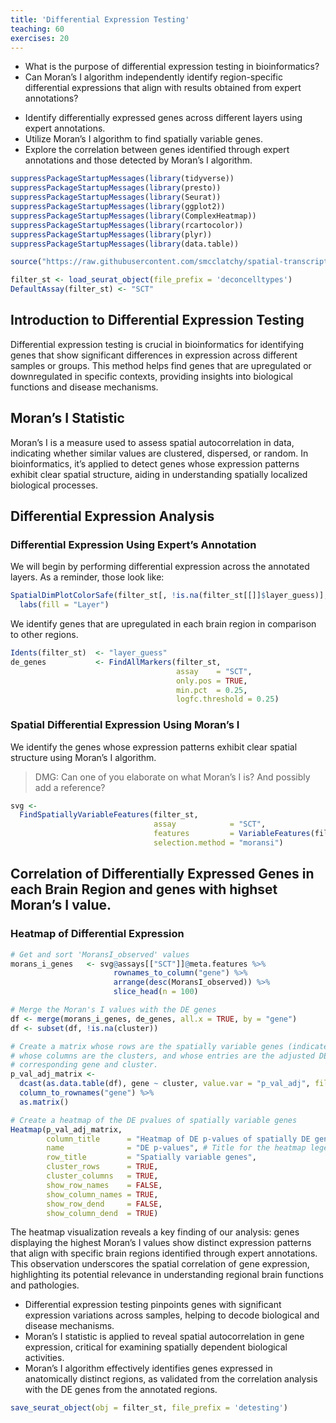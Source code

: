 ```yaml
---
title: 'Differential Expression Testing'
teaching: 60
exercises: 20
---
```


:::::::::::::::::::::::::::::::::::::: questions 

- What is the purpose of differential expression testing in bioinformatics?
- Can Moran's I algorithm independently identify region-specific differential
expressions that align with results obtained from expert annotations?

::::::::::::::::::::::::::::::::::::::::::::::::

::::::::::::::::::::::::::::::::::::: objectives

- Identify differentially expressed genes across different layers using expert 
annotations.
- Utilize Moran's I algorithm to find spatially variable genes.
- Explore the correlation between genes identified through expert annotations 
and those detected by Moran's I algorithm.

::::::::::::::::::::::::::::::::::::::::::::::::

```r
suppressPackageStartupMessages(library(tidyverse))
suppressPackageStartupMessages(library(presto))
suppressPackageStartupMessages(library(Seurat))
suppressPackageStartupMessages(library(ggplot2))
suppressPackageStartupMessages(library(ComplexHeatmap))
suppressPackageStartupMessages(library(rcartocolor))
suppressPackageStartupMessages(library(plyr))
suppressPackageStartupMessages(library(data.table))

source("https://raw.githubusercontent.com/smcclatchy/spatial-transcriptomics/main/code/spatial_utils.R")

filter_st <- load_seurat_object(file_prefix = 'deconcelltypes')
DefaultAssay(filter_st) <- "SCT"
```

## Introduction to Differential Expression Testing

Differential expression testing is crucial in bioinformatics for identifying 
genes that show significant differences in expression across different samples 
or groups. 
This method helps find genes that are upregulated or downregulated in specific 
contexts, providing insights into biological functions and disease mechanisms.

## Moran's I Statistic

Moran's I is a measure used to assess spatial autocorrelation in data, 
indicating whether similar values are clustered, dispersed, or random. 
In bioinformatics, it's applied to detect genes whose expression patterns 
exhibit clear spatial structure, aiding in understanding spatially localized 
biological processes.

## Differential Expression Analysis

### Differential Expression Using Expert's Annotation

We will begin by performing differential expression across the annotated layers. 
As a reminder, those look like:

```r
SpatialDimPlotColorSafe(filter_st[, !is.na(filter_st[[]]$layer_guess)], "layer_guess") + 
  labs(fill = "Layer") 
```

We identify genes that are upregulated in each brain region in comparison to 
other regions.

```r
Idents(filter_st)  <- "layer_guess"
de_genes           <- FindAllMarkers(filter_st, 
                                     assay    = "SCT", 
                                     only.pos = TRUE, 
                                     min.pct  = 0.25, 
                                     logfc.threshold = 0.25)

```

### Spatial Differential Expression Using Moran's I

We identify the genes whose expression patterns exhibit clear spatial structure 
using Moran's I algorithm.

> DMG: Can one of you elaborate on what Moran's I is? And possibly add a reference?

```r
svg <- 
  FindSpatiallyVariableFeatures(filter_st, 
                                assay            = "SCT", 
                                features         = VariableFeatures(filter_st)[1:1000], 
                                selection.method = "moransi")
```

## Correlation of Differentially Expressed Genes in each Brain Region and genes with highset Moran's I value.

### Heatmap of Differential Expression

```r
# Get and sort 'MoransI_observed' values
morans_i_genes   <- svg@assays[["SCT"]]@meta.features %>%
                       rownames_to_column("gene") %>%
                       arrange(desc(MoransI_observed)) %>%
                       slice_head(n = 100)

# Merge the Moran's I values with the DE genes
df <- merge(morans_i_genes, de_genes, all.x = TRUE, by = "gene")
df <- subset(df, !is.na(cluster))

# Create a matrix whose rows are the spatially variable genes (indicated by Moran's I),
# whose columns are the clusters, and whose entries are the adjusted DE pvalue for the
# corresponding gene and cluster.
p_val_adj_matrix <- 
  dcast(as.data.table(df), gene ~ cluster, value.var = "p_val_adj", fill = 1) %>%
  column_to_rownames("gene") %>%
  as.matrix()

# Create a heatmap of the DE pvalues of spatially variable genes
Heatmap(p_val_adj_matrix,
        column_title      = "Heatmap of DE p-values of spatially DE genes",
        name              = "DE p-values", # Title for the heatmap legend
        row_title         = "Spatially variable genes",
        cluster_rows      = TRUE, 
        cluster_columns   = TRUE,
        show_row_names    = FALSE, 
        show_column_names = TRUE,
        show_row_dend     = FALSE, 
        show_column_dend  = TRUE)

```

The heatmap visualization reveals a key finding of our analysis: genes displaying the highest Moran's I values show distinct expression patterns that align with specific brain regions identified through expert annotations. 
This observation underscores the spatial correlation of gene expression, highlighting its potential relevance in understanding regional brain functions and pathologies.

:::::::::::::::::::::::::::::::::: keypoints

- Differential expression testing pinpoints genes with significant expression variations across samples, helping to decode biological and disease mechanisms. 
- Moran's I statistic is applied to reveal spatial autocorrelation in gene expression, critical for examining spatially dependent biological activities.
- Moran's I algorithm effectively identifies genes expressed in anatomically distinct regions, as validated from the correlation analysis with the DE genes from the annotated regions.

:::::::::::::::::::::::::::::::::::::::::::::

```r
save_seurat_object(obj = filter_st, file_prefix = 'detesting')
```

